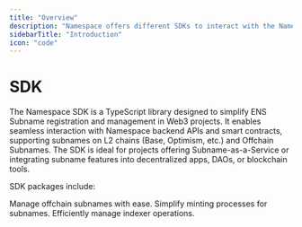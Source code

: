 ```yaml
---
title: "Overview"
description: "Namespace offers different SDKs to interact with the Namespace backend APIs and smart contracts for ENS subname management."
sidebarTitle: "Introduction"
icon: "code"
---
```


# SDK

The Namespace SDK is a TypeScript library designed to simplify ENS Subname registration and management in Web3 projects. It enables seamless interaction with Namespace backend APIs and smart contracts, supporting subnames on L2 chains (Base, Optimism, etc.) and Offchain Subnames. The SDK is ideal for projects offering Subname-as-a-Service or integrating subname features into decentralized apps, DAOs, or blockchain tools.

SDK packages include:

<CardGroup cols={2}>
  <Card title="Offchain Manager" icon="cloud" href="./offchain-manager">
    Manage offchain subnames with ease.
  </Card>
  <Card title="Mint Manager" icon="gauge" href="./mint-manager">
    Simplify minting processes for subnames.
  </Card>
  <Card title="Indexer Manager" icon="database" href="./indexer-manager">
    Efficiently manage indexer operations.
  </Card>
</CardGroup>